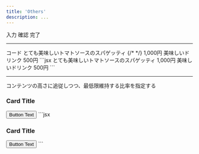 ```yaml
---
title: 'Others'
description: ...
---
```






<Flex className='c--stepNav'>
	<Flex className='c--stepNav__item' bgc='content-3' c='base' px='30' py='10' pos='r'>
		<Lism className='c--stepNav__body'>
			<Text>入力</Text>
		</Lism>
		<Decorator
			pos='a'
			z='1'
			h='100%'
			w='.5em'
			bgc='inherit'
			l='100%'
			t='0'
			css={{ clipPath: 'polygon(0% 0%, 0% 100%, 100% 50%)' }}
		></Decorator>
	</Flex>
	<Flex className='c--stepNav__item' bgc='content-2' c='base' px='30' py='10' pos='r'>
		<Spacer w='em4' />
		<Lism className='c--stepNav__body'>
			<Text>確認</Text>
		</Lism>
		<Decorator
			pos='a'
			z='1'
			h='100%'
			w='.5em'
			bgc='inherit'
			l='100%'
			t='0'
			css={{ clipPath: 'polygon(0% 0%, 0% 100%, 100% 50%)' }}
		></Decorator>
	</Flex>
	<Flex className='c--stepNav__item' bgc='content' c='base' px='30' py='10'>
		<Spacer w='em4' />
		<Lism className='c--stepNav__body'>
			<Text>完了</Text>
		</Lism>
	</Flex>
</Flex>

---

<Preview>
	<PreviewTitle>コード</PreviewTitle>
	<PreviewArea resize p={30} nogrid>
		<Stack className='c--priceMenu' gap={30} fz={['s','m']} lh='s'>
			<Grid gtc='auto 1fr auto' ai='center' gap={20}>
				<Text>とても美味しいトマトソースのスパゲッティ</Text>
				{/* <Divider/> */}
				<Decorator bd='block-start' bdc='divider' />
				<Text whs='nowrap'>1,000円</Text>
			</Grid>
			<Grid gtc='auto 1fr auto' ai='center' gap={20}>
				<Text>美味しいドリンク</Text>
				<Decorator bd='block-start' bdc='divider' />
				<Text whs='nowrap'>500円</Text>
			</Grid>
		</Stack>
	</PreviewArea>
	<PreviewCode>
		```jsx
		<Stack className='c--priceMenu' gap={30} fz={['s','m']} lh='s'>
			<Grid gtc='auto 1fr auto' ai='center' gap={20}>
				<Text>とても美味しいトマトソースのスパゲッティ</Text>
				<Decorator bd='block-start' bdc='divider' />
				<Text whs='nowrap'>1,000円</Text>
			</Grid>
			<Grid gtc='auto 1fr auto' ai='center' gap={20}>
				<Text>美味しいドリンク</Text>
				<Decorator bd='block-start' bdc='divider' />
				<Text whs='nowrap'>500円</Text>
			</Grid>
		</Stack>
		```
	</PreviewCode>
</Preview>


---

<Preview>
	<PreviewTitle>コンテンツの高さに追従しつつ、最低限維持する比率を指定する</PreviewTitle>
	<PreviewArea resize p={30}>
		<Stack pos='r' bdrs='l' ov='h'>
			<Layer isFrame>
				<Media src="/img/img-3.jpg" alt="" width='960' height='640' loading='lazy' decoding='async' />
			</Layer>
			<Flex aspect='16/9'>
				<Stack flexItem={{fx:'1'}} pos='r' gap='20' p='30' z='1' minH='100' h='auto'  c='white' bgc='black:50%'>
					<h3>Card Title</h3>
					<DammyText lh='s' mb='auto' length='l'/>
					<Button href='#button-test' keycolor='white' c='black' bdrs='full' aslf='end' mbs='30' minW='25%'>Button Text</Button>
				</Stack>
			</Flex>
		</Stack>
	</PreviewArea>
	<PreviewCode slot='tab' label='JSX'>
		```jsx
		<Stack pos='r' bdrs='l' ov='h'>
			<Layer isFrame>
				<Media src="/img/img-3.jpg" alt="" width='960' height='640' loading='lazy' decoding='async' />
			</Layer>
			<Flex aspect='16/9'>
				<Stack flexItem={{fx:'1'}} pos='r' gap='20' p='30' z='1' minH='100' h='auto'  c='white' bgc='black:50%'>
					<h3>Card Title</h3>
					<DammyText lh='s' mb='auto' length='l'/>
					<Button href='#button-test' keycolor='white' c='black' bdrs='full' aslf='end' mbs='30' minW='25%'>Button Text</Button>
				</Stack>
			</Flex>
		</Stack>
		```
	</PreviewCode>
</Preview>
